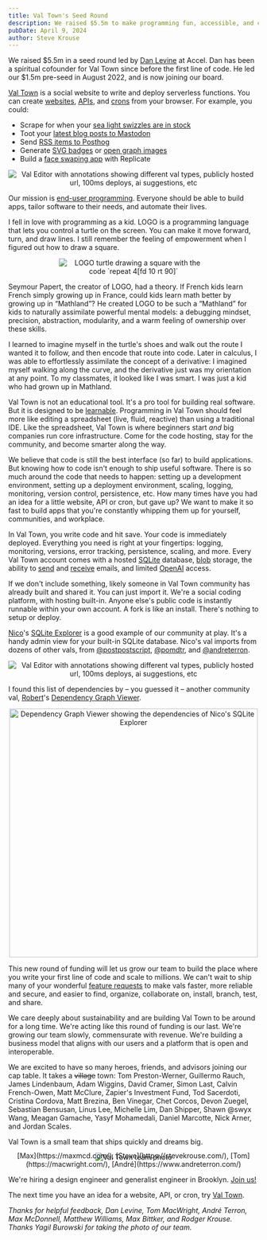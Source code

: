 ```yaml
---
title: Val Town's Seed Round
description: We raised $5.5m to make programming fun, accessible, and collaborative.
pubDate: April 9, 2024
author: Steve Krouse
---
```



We raised $5.5m in a seed round led by [Dan Levine](https://www.accel.com/people/daniel-levine) at Accel. Dan has been a spiritual cofounder for Val Town since before the first line of code. He led our $1.5m pre-seed in August 2022, and is now joining our board.

[Val Town](https://www.val.town/pulls/d9b1df70-e2e2-11ee-846a-8aad37b30b4b) is a social website to write and deploy serverless functions. You can create [websites](https://docs.val.town/types/http/jsx/), [APIs](https://docs.val.town/types/http/), and [crons](https://docs.val.town/types/scheduled/) from your browser. For example, you could:

- Scrape for when your [sea light swizzles are in stock](https://nateeagle.com/posts/val-town-scraper/)
- Toot your [latest blog posts to Mastodon](https://sebastiandedeyne.com/tags/val-town)
- Send [RSS items to Posthog](https://posthog.com/tutorials/rss-item-capture)
- Generate [SVG badges](https://www.val.town/v/vladimyr/podcastBadge) or [open graph images](https://www.val.town/v/tomcritchlow/tom_og)
- Build a [face swaping app](https://replicate.com/guides/hypermedia/build-hypermedia-app) with Replicate

<div align="center">
  <Image
    src={AnnotatedVal}
    alt="Val Editor with annotations showing different val types, publicly hosted url, 100ms deploys, ai suggestions, etc"
  />
</div>

Our mission is [end-user programming](https://www.inkandswitch.com/end-user-programming/). Everyone should be able to build apps, tailor software to their needs, and automate their lives.

I fell in love with programming as a kid. LOGO is a programming language that lets you control a turtle on the screen. You can make it move forward, turn, and draw lines. I still remember the feeling of empowerment when I figured out how to draw a square.

<div align="center">
  <Image
    src={LogoSquare}
    alt="LOGO turtle drawing a square with the code `repeat 4[fd 10 rt 90]`"
    style="max-width:300px"
  />
</div>

Seymour Papert, the creator of LOGO, had a theory. If French kids learn French simply growing up in France, could kids learn math better by growing up in “Mathland”? He created LOGO to be such a “Mathland” for kids to naturally assimilate powerful mental models: a debugging mindset, precision, abstraction, modularity, and a warm feeling of ownership over these skills.

I learned to imagine myself in the turtle's shoes and walk out the route I wanted it to follow, and then encode that route into code. Later in calculus, I was able to effortlessly assimilate the concept of a derivative: I imagined myself walking along the curve, and the derivative just was my orientation at any point. To my classmates, it looked like I was smart. I was just a kid who had grown up in Mathland.

Val Town is not an educational tool. It's a pro tool for building real software. But it is designed to be [learnable](https://worrydream.com/LearnableProgramming/). Programming in Val Town should feel more like editing a spreadsheet (live, fluid, reactive) than using a traditional IDE. Like the spreadsheet, Val Town is where beginners start _and_ big companies run core infrastructure. Come for the code hosting, stay for the community, and become smarter along the way.

We believe that code is still the best interface (so far) to build applications. But knowing how to code isn't enough to ship useful software. There is so much around the code that needs to happen: setting up a development environment, setting up a deployment environment, scaling, logging, monitoring, version control, persistence, etc. How many times have you had an idea for a little website, API or cron, but gave up? We want to make it so fast to build apps that you're constantly whipping them up for yourself, communities, and workplace.

In Val Town, you write code and hit save. Your code is immediately deployed. Everything you need is right at your fingertips: logging, monitoring, versions, error tracking, persistence, scaling, and more. Every Val Town account comes with a hosted [SQLite](https://docs.val.town/std/sqlite/) database, [blob](https://docs.val.town/std/blob/) storage, the ability to [send](https://docs.val.town/std/email/) and [receive](https://docs.val.town/types/email/) emails, and limited [OpenAI](https://docs.val.town/std/openai/) access.

If we don't include something, likely someone in Val Town community has already built and shared it. You can just import it. We're a social coding platform, with hosting built-in. Anyone else's public code is instantly runnable within your own account. A fork is like an install. There's nothing to setup or deploy.

[Nico](https://www.val.town/u/nbbaier)'s [SQLite Explorer](https://www.val.town/v/nbbaier/sqliteExplorerApp) is a good example of our community at play. It's a handy admin view for your built-in SQLite database. Nico's val imports from dozens of other vals, from [@postpostscript](https://www.val.town/v/postpostscript/sqliteBuilder), [@pomdtr](https://www.val.town/v/pomdtr/password_auth), and [@andreterron](https://www.val.town/v/andreterron/codeOnValTown).

<div align="center">
  <Image
    src={Explorer}
    alt="Val Editor with annotations showing different val types, publicly hosted url, 100ms deploys, ai suggestions, etc"
  />
</div>

I found this list of dependencies by – you guessed it – another community val, [Robert](https://www.val.town/u/rlesser)'s [Dependency Graph Viewer](https://rlesser-dependency_graph.web.val.run/).

<div align="center">
  <Image
    src={Dependencies}
    alt="Dependency Graph Viewer showing the dependencies of Nico's SQLite Explorer"
    height="500px"
  />
</div>

This new round of funding will let us grow our team to build the place where you write your first line of code and scale to millions. We can't wait to ship many of your wonderful [feature requests](https://github.com/val-town/val-town-product/discussions) to make vals faster, more reliable and secure, and easier to find, organize, collaborate on, install, branch, test, and share.

We care deeply about sustainability and are building Val Town to be around for a long time. We're acting like this round of funding is our last. We're growing our team slowly, commensurate with revenue. We're building a business model that aligns with our users and a platform that is open and interoperable.

We are excited to have so many heroes, friends, and advisors joining our cap table. It takes a ~~village~~ town: Tom Preston-Werner, Guillermo Rauch, James Lindenbaum, Adam Wiggins, David Cramer, Simon Last, Calvin French-Owen, Matt McClure, Zapier's Investment Fund, Tod Sacerdoti, Cristina Cordova, Matt Brezina, Ben Vinegar, Chet Corcos, Devon Zuegel, Sebastian Bensusan, Linus Lee, Michelle Lim, Dan Shipper, Shawn @swyx Wang, Meagan Gamache, Yasyf Mohamedali, Daniel Marcotte, Nick Arner, and Jordan Scales.

Val Town is a small team that ships quickly and dreams big.

<div align="center">
  <Image src={Team} alt="Val Town team photo" />
  <figcaption style="margin-top: -20px;">
    [Max](https://maxmcd.com/), [Steve](https://stevekrouse.com/),
    [Tom](https://macwright.com/), [André](https://www.andreterron.com/)
  </figcaption>
</div>

We're hiring a design engineer and generalist engineer in Brooklyn. [Join us!](https://www.val.town/careers)

The next time you have an idea for a website, API, or cron, try [Val Town](https://val.town).

_Thanks for helpful feedback, Dan Levine, Tom MacWright, André Terron, Max McDonnell, Matthew Williams, Max Bittker, and Rodger Krouse. Thanks Yagil Burowski
for taking the photo of our team._
